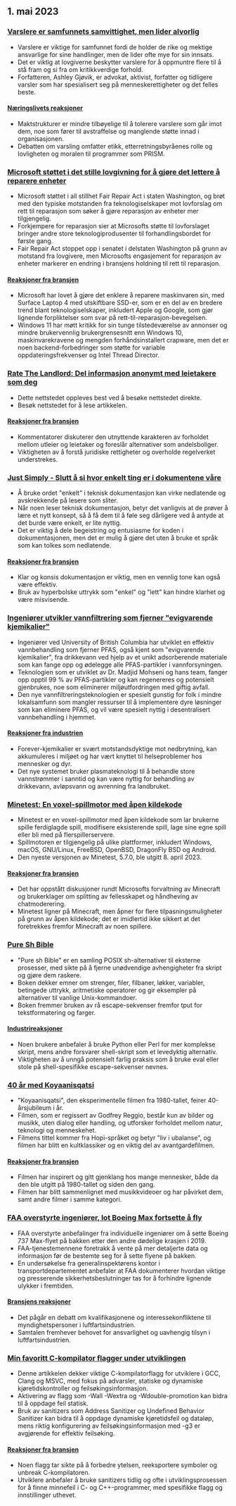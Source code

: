 

<CallToAction />

<Steps>

## 1. mai 2023

### [Varslere er samfunnets samvittighet, men lider alvorlig](https://covertactionmagazine.com/2023/04/25/whistleblowers-are-the-conscience-of-society-yet-suffer-gravely-for-trying-to-hold-the-rich-and-powerful-accountable-for-their-sins/)

- Varslere er viktige for samfunnet fordi de holder de rike og mektige ansvarlige for sine handlinger, men de lider ofte mye for sin innsats.
- Det er viktig at lovgiverne beskytter varslere for å oppmuntre flere til å stå fram og si fra om kritikkverdige forhold.
- Forfatteren, Ashley Gjøvik, er advokat, aktivist, forfatter og tidligere varsler som har spesialisert seg på menneskerettigheter og det felles beste.

#### [Næringslivets reaksjoner](http://news.ycombinator.com/item?id=35762780)

- Maktstrukturer er mindre tilbøyelige til å tolerere varslere som går imot dem, noe som fører til avstraffelse og manglende støtte innad i organisasjonen.
- Debatten om varsling omfatter etikk, etterretningsbyråenes rolle og lovligheten og moralen til programmer som PRISM.

### [Microsoft støttet i det stille lovgivning for å gjøre det lettere å reparere enheter](https://grist.org/technology/microsoft-right-to-repair-quietly-supported-legislation-to-make-it-easier-to-fix-devices-heres-why-thats-a-big-deal/)

- Microsoft støttet i all stillhet Fair Repair Act i staten Washington, og brøt med den typiske motstanden fra teknologiselskaper mot lovforslag om rett til reparasjon som søker å gjøre reparasjon av enheter mer tilgjengelig.
- Forkjempere for reparasjon sier at Microsofts støtte til lovforslaget bringer andre store teknologiprodusenter til forhandlingsbordet for første gang.
- Fair Repair Act stoppet opp i senatet i delstaten Washington på grunn av motstand fra lovgivere, men Microsofts engasjement for reparasjon av enheter markerer en endring i bransjens holdning til rett til reparasjon.

#### [Reaksjoner fra bransjen](http://news.ycombinator.com/item?id=35758842)

- Microsoft har lovet å gjøre det enklere å reparere maskinvaren sin, med Surface Laptop 4 med utskiftbare SSD-er, som er en del av en bredere trend blant teknologiselskaper, inkludert Apple og Google, som gjør lignende forpliktelser som svar på rett-til-reparasjon-bevegelsen.
- Windows 11 har møtt kritikk for sin tunge tilstedeværelse av annonser og mindre brukervennlig brukergrensesnitt enn Windows 10, maskinvarekravene og mengden forhåndsinstallert crapware, men det er noen backend-forbedringer som støtte for variable oppdateringsfrekvenser og Intel Thread Director.

### [Rate The Landlord: Del informasjon anonymt med leietakere som deg](https://ratethelandlord.org)

- Dette nettstedet oppleves best ved å besøke nettstedet direkte.
- Besøk nettstedet for å lese artikkelen.

#### [Reaksjoner fra bransjen](http://news.ycombinator.com/item?id=35759016)

- Kommentatorer diskuterer den utnyttende karakteren av forholdet mellom utleier og leietaker og foreslår alternativer som andelsboliger.
- Viktigheten av å forstå juridiske rettigheter og overholde regelverket understrekes.

### [Just Simply - Slutt å si hvor enkelt ting er i dokumentene våre](https://justsimply.dev/)

- Å bruke ordet "enkelt" i teknisk dokumentasjon kan virke nedlatende og avskrekkende på lesere som sliter.
- Når noen leser teknisk dokumentasjon, betyr det vanligvis at de prøver å lære et nytt konsept, så å få dem til å føle seg dårligere ved å antyde at det burde være enkelt, er lite nyttig.
- Det er viktig å dele begeistring og entusiasme for koden i dokumentasjonen, men det er mulig å gjøre det uten å bruke et språk som kan tolkes som nedlatende.

#### [Reaksjoner fra bransjen](http://news.ycombinator.com/item?id=35759449)

- Klar og konsis dokumentasjon er viktig, men en vennlig tone kan også være effektiv.
- Bruk av hyperbolske uttrykk som "enkel" og "lett" kan hindre klarhet og være misvisende.

### [Ingeniører utvikler vannfiltrering som fjerner "evigvarende kjemikalier"](https://news.ubc.ca/2023/03/22/new-ubc-water-treatment-zaps-forever-chemicals-for-good/)

- Ingeniører ved University of British Columbia har utviklet en effektiv vannbehandling som fjerner PFAS, også kjent som "evigvarende kjemikalier", fra drikkevann ved hjelp av et unikt adsorberende materiale som kan fange opp og ødelegge alle PFAS-partikler i vannforsyningen.
- Teknologien som er utviklet av Dr. Madjid Mohseni og hans team, fanger opp opptil 99 % av PFAS-partikler og kan regenereres og potensielt gjenbrukes, noe som eliminerer miljøutfordringen med giftig avfall.
- Den nye vannfiltreringsteknologien er spesielt gunstig for folk i mindre lokalsamfunn som mangler ressurser til å implementere dyre løsninger som kan eliminere PFAS, og vil være spesielt nyttig i desentralisert vannbehandling i hjemmet.

#### [Reaksjoner fra industrien](http://news.ycombinator.com/item?id=35764476)

- Forever-kjemikalier er svært motstandsdyktige mot nedbrytning, kan akkumuleres i miljøet og har vært knyttet til helseproblemer hos mennesker og dyr.
- Det nye systemet bruker plasmateknologi til å behandle store vannstrømmer i sanntid og kan være nyttig for behandling av drikkevann, avløpsvann og avrenning fra landbruket.

### [Minetest: En voxel-spillmotor med åpen kildekode](https://www.minetest.net/)

- Minetest er en voxel-spillmotor med åpen kildekode som lar brukerne spille ferdiglagde spill, modifisere eksisterende spill, lage sine egne spill eller bli med på flerspillerservere.
- Spillmotoren er tilgjengelig på ulike plattformer, inkludert Windows, macOS, GNU/Linux, FreeBSD, OpenBSD, DragonFly BSD og Android.
- Den nyeste versjonen av Minetest, 5.7.0, ble utgitt 8. april 2023.

#### [Reaksjoner fra bransjen](http://news.ycombinator.com/item?id=35766570)

- Det har oppstått diskusjoner rundt Microsofts forvaltning av Minecraft og brukerklager om splitting av fellesskapet og håndheving av chatmoderering.
- Minetest ligner på Minecraft, men åpner for flere tilpasningsmuligheter på grunn av åpen kildekode; det er imidlertid ikke sikkert at det foretrekkes fremfor Minecraft av noen spillere.

### [Pure Sh Bible](https://github.com/dylanaraps/pure-sh-bible)

- "Pure sh Bible" er en samling POSIX sh-alternativer til eksterne prosesser, med sikte på å fjerne unødvendige avhengigheter fra skript og gjøre dem raskere.
- Boken dekker emner om strenger, filer, filbaner, løkker, variabler, betingede uttrykk, aritmetiske operatorer og gir eksempler på alternativer til vanlige Unix-kommandoer.
- Boken fremmer bruken av rå escape-sekvenser fremfor tput for tekstformatering og farger.

#### [Industrireaksjoner](http://news.ycombinator.com/item?id=35765707)

- Noen brukere anbefaler å bruke Python eller Perl for mer komplekse skript, mens andre forsvarer shell-skript som et levedyktig alternativ.
- Viktigheten av å unngå potensielt farlig praksis som å bruke eval eller stole på shell-spesifikke escape-sekvenser nevnes.

### [40 år med Koyaanisqatsi](https://www.thecurb.com.au/40-years-of-koyaanisqatsi/)

- "Koyaanisqatsi", den eksperimentelle filmen fra 1980-tallet, feirer 40-årsjubileum i år.
- Filmen, som er regissert av Godfrey Reggio, består kun av bilder og musikk, uten dialog eller handling, og utforsker forholdet mellom natur, teknologi og menneskehet.
- Filmens tittel kommer fra Hopi-språket og betyr "liv i ubalanse", og filmen har blitt en kultklassiker og en viktig del av avantgardefilmen.

#### [Reaksjoner fra bransjen](http://news.ycombinator.com/item?id=35764584)

- Filmen har inspirert og gitt gjenklang hos mange mennesker, både da den ble utgitt på 1980-tallet og siden den gang.
- Filmen har blitt sammenlignet med musikkvideoer og har påvirket dem, samt andre filmer i samme kategori.

### [FAA overstyrte ingeniører, lot Boeing Max fortsette å fly](https://apnews.com/article/boeing-max-crashes-faa-ea8fac0ad2758b08c58d2d64756fbf37)

- FAA overstyrte anbefalinger fra individuelle ingeniører om å sette Boeing 737 Max-flyet på bakken etter den andre dødelige krasjen i 2019.
- FAA-tjenestemennene foretrakk å vente på mer detaljerte data og informasjon før de bestemte seg for å sette flyene på bakken.
- En undersøkelse fra generalinspektørens kontor i transportdepartementet anbefaler at FAA dokumenterer hvordan viktige og presserende sikkerhetsbeslutninger tas for å forhindre lignende ulykker i fremtiden.

#### [Bransjens reaksjoner](http://news.ycombinator.com/item?id=35761706)

- Det pågår en debatt om kvalifikasjonene og interessekonfliktene til myndighetspersoner i luftfartsindustrien.
- Samtalen fremhever behovet for ansvarlighet og uavhengig tilsyn i luftfartsindustrien.

### [Min favoritt C-kompilator flagger under utviklingen](https://nullprogram.com/blog/2023/04/29/)

- Denne artikkelen dekker viktige C-kompilatorflagg for utviklere i GCC, Clang og MSVC, med fokus på advarsler, statiske og dynamiske kjøretidskontroller og feilsøkingsinformasjon.
- Aktivering av flagg som -Wall -Wextra og -Wdouble-promotion kan bidra til å oppdage feil statisk.
- Bruk av sanitizers som Address Sanitizer og Undefined Behavior Sanitizer kan bidra til å oppdage dynamiske kjøretidsfeil og dataløp, mens riktig konfigurering av feilsøkingsinformasjon med -g3 er avgjørende for effektiv feilsøking.

#### [Reaksjoner fra bransjen](http://news.ycombinator.com/item?id=35758898)

- Noen flagg tar sikte på å forbedre ytelsen, reeksportere symboler og unbreak C-kompilatoren.
- Utviklere anbefaler å bruke sanitizers tidlig og ofte i utviklingsprosessen for å finne minnefeil i C- og C++-programmer, med spesifikke flagg og innstillinger uthevet.

</Steps>
